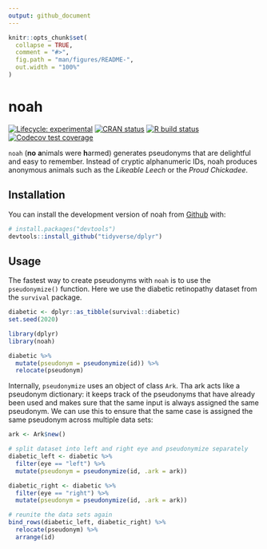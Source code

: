 ```yaml
---
output: github_document
---
```


<!-- README.md is generated from README.Rmd. Please edit that file -->

```r
knitr::opts_chunk$set(
  collapse = TRUE,
  comment = "#>",
  fig.path = "man/figures/README-",
  out.width = "100%"
)
```

# noah

<!-- badges: start -->

[![Lifecycle: experimental](https://img.shields.io/badge/lifecycle-experimental-orange.svg)](https://www.tidyverse.org/lifecycle/#experimental) [![CRAN status](https://www.r-pkg.org/badges/version/noah)](https://CRAN.R-project.org/package=noah) [![R build status](https://github.com/Teebusch/noah/workflows/R-CMD-check/badge.svg)](https://github.com/Teebusch/noah/actions) [![Codecov test coverage](https://codecov.io/gh/Teebusch/noah/branch/master/graph/badge.svg)](https://codecov.io/gh/Teebusch/noah?branch=master)

<!-- badges: end -->

`noah` (**no** **a**nimals were **h**armed) generates pseudonyms that are 
delightful and easy to remember. Instead of cryptic alphanumeric IDs, noah 
produces anonymous animals such as the *Likeable Leech* or the 
*Proud Chickadee*.

## Installation

You can install the development version of noah from [Github](/https://github.com/Teebusch/noah) with:

```r
# install.packages("devtools")
devtools::install_github("tidyverse/dplyr")
```

## Usage

The fastest way to create pseudonyms with `noah` is to use the `pseudonymize()`
function. Here we use the diabetic retinopathy dataset from the `survival` 
package.

```r
diabetic <- dplyr::as_tibble(survival::diabetic)
set.seed(2020)
```

```r
library(dplyr)
library(noah)

diabetic %>% 
  mutate(pseudonym = pseudonymize(id)) %>% 
  relocate(pseudonym)
```
Internally, `pseudonymize` uses an object of class `Ark`. Tha ark acts like a 
pseudonym dictionary: it keeps track of the pseudonyms that have already been 
used and makes sure that the same input is always assigned the same pseudonym. 
We can use this to ensure that the same case is assigned the same pseudonym
across multiple data sets:

```r
ark <- Ark$new()

# split dataset into left and right eye and pseudonymize separately
diabetic_left <- diabetic %>% 
  filter(eye == "left") %>% 
  mutate(pseudonym = pseudonymize(id, .ark = ark))

diabetic_right <- diabetic %>% 
  filter(eye == "right") %>% 
  mutate(pseudonym = pseudonymize(id, .ark = ark))

# reunite the data sets again
bind_rows(diabetic_left, diabetic_right) %>% 
  relocate(pseudonym) %>% 
  arrange(id)
```
